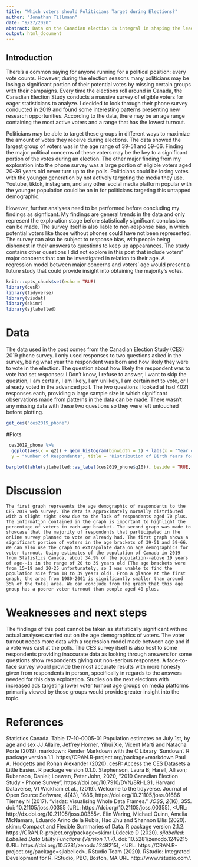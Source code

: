 ```yaml
---
title: "Which voters should Politicians Target during Elections?"
author: "Jonathan Tillmann"
date: "9/27/2020"
abstract: Data on the Canadian election is integral in shaping the leadership of the country. In this post we explore the 2019 Canadian election phone survey. We find that a majority of voters are in the age range of 39-51 and 59-66, and voters in the 18-39 age range have a much poorer turnout rate. These findings can be used to target important groups during elections for politicians to reach the biggest audience possible.
output: html_document
---
```

## Introduction
  There's a common saying for anyone running for a political position: every vote counts. However, during the election seasons many politicians may be losing a significant portion of their potential votes by missing certain groups with their campaigns. Every time the elections roll around in Canada, the Canadian Election Study conducts a massive survey of eligible voters for eager statisticians to analyze. I decided to look through their phone survey conducted in 2019 and found some interesting patterns presenting new research opportunities. According to the data, there may be an age range containing the most active voters and a range that has the lowest turnout.
  
  Politicians may be able to target these groups in different ways to maximize the amount of votes they receive during elections. The data showed the largest group of voters was in the age range of 39-51 and 59-66. Finding the major political concerns of these voters may be the key to a significant portion of the votes during an election. The other major finding from my exploration into the phone survey was a large portion of eligible voters aged 20-39 years old never turn up to the polls. Politicians could be losing votes with the younger generation by not actively targeting the media they use. Youtube, tiktok, instagram, and any other social media platform popular with the younger population could be an in for politicians targeting this untapped demographic.

  However, further analyses need to be performed before concluding my findings as signficant. My findings are general trends in the data and only represent the exploration stage before statistically significant conclusions can be made. The survey itself is also liable to non-response bias, in which potential voters like those without phones could have not been represented. The survey can also be subject to response bias, with people being dishonest in their answers to questions to keep up appearances. The study contains other questions I did not explore in this post that include voters' major concerns that can be investigated in relation to their age. A regression model between major concerns and voters' age would present a future study that could provide insight into obtaining the majority's votes.  
```r
knitr::opts_chunk$set(echo = TRUE)
library(cesR)
library(tidyverse)
library(visdat)
library(skimr)
library(sjlabelled)
```



# Data
  The data used in the post comes from the Canadian Election Study (CES) 2019 phone survey. I only used responses to two questions asked in the survey, being what year the respondent was born and how likely they were to vote in the election. The question about how likely the respondent was to vote had set responses: I Don't know, I refuse to answer, I want to skip the question, I am certain, I am likely, I am unlikely, I am certain not to vote, or I already voted in the advanced poll. The two questions I looked at had 4021 responses each, providing a large sample size in which significant observations made from patterns in the data can be made. There wasn't any missing data with these two questions so they were left untouched before plotting.
```r
get_ces("ces2019_phone")
```


#Plots
```r
 ces2019_phone %>%
  ggplot(aes(x = q2)) + geom_histogram(binwidth = 1) + labs(x = "Year of Birth",
  y = "Number of Respondents", title = "Distribution of Birth Years for Survey Respondents", caption = "Data: Stephenson, Harell, Rubenson, Loewen, 2020")
```
```r
barplot(table(sjlabelled::as_label(ces2019_phone$q10)), beside = TRUE, legend.text = TRUE, xlab = "Voting Likelyhood", ylab = "Number of Respondents", main = "Survey Respondents Voting Likelyhood", sub ="Data: Stephenson, Harell, Rubenson, Loewen, 2020")
```
# Discussion
    The first graph represents the age demographic of respondents to the CES 2019 web survey. The data is approximately normally distributed with a slight right skew due to the lack of respondents aged 70 plus. The information contained in the graph is important to highlight the percentage of voters in each age bracket. The second graph was made to showcase that the majority of respondents that participated in the online survey planned to vote or already had. The first graph shows a significant portion of voters in the age brackets of 39-51 and 59-66. We can also use the graph to extrapolate data on age demographics for voter turnout. Using estimates of the population of Canada in 2019 from Statistics Canada, about 34.9% of the population--above 19 years of age--is in the range of 20 to 39 years old (The age brackets were from 15-19 and 20-25 unfortunately, so I was unable to find the population size from 18 to 39 years old). From a glance at the first graph, the area from 1980-2001 is significantly smaller than around 35% of the total area. We can conclude from the graph that this age group has a poorer voter turnout than people aged 40 plus.

# Weaknesses and next steps
  The findings of this post cannot be taken as statistically significant with no actual analyses carried out on the age demographics of voters. The voter turnout needs more data with a regression model made between age and if a vote was cast at the polls. The CES survey itself is also host to some respondents providing inaccurate data as looking through answers for some questions show respondents giving out non-serious responses. A face-to-face survey would provide the most accurate results with more honesty given from respondents in person, specifically in regards to the answers needed for this data exploration. Studies on the next elections with increased ads targeting lower voter turnout age groups on media platforms primarily viewed by those groups would provide greater insight into the topic. 

# References
Statistics Canada. Table 17-10-0005-01 Population estimates on July 1st, by age and sex
JJ Allaire, Jeffrey Horner, Yihui Xie, Vicent Marti and Natacha Porte (2019). markdown: Render Markdown with
  the C Library 'Sundown'. R package version 1.1. https://CRAN.R-project.org/package=markdown
Paul A. Hodgetts and Rohan Alexander (2020). cesR: Access the CES Datasets a Little Easier.. R package
  version 0.1.0.
Stephenson, Laura B; Harell, Allison; Rubenson, Daniel; Loewen, Peter John, 2020, "2019 Canadian Election Study - Phone     Survey", https://doi.org/10.7910/DVN/8RHLG1, Harvard Dataverse, V1
Wickham et al., (2019). Welcome to the tidyverse. Journal of Open Source Software, 4(43), 1686,
  https://doi.org/10.21105/joss.01686
Tierney N (2017). “visdat: Visualising Whole Data Frames.” _JOSS_, *2*(16), 355. doi: 10.21105/joss.00355
  (URL: https://doi.org/10.21105/joss.00355), <URL: http://dx.doi.org/10.21105/joss.00355>.
Elin Waring, Michael Quinn, Amelia McNamara, Eduardo Arino de la Rubia, Hao Zhu and Shannon Ellis (2020).
  skimr: Compact and Flexible Summaries of Data. R package version 2.1.2.
  https://CRAN.R-project.org/package=skimr
Lüdecke D (2020). _sjlabelled: Labelled Data Utility Functions (Version 1.1.7)_. doi: 10.5281/zenodo.1249215
  (URL: https://doi.org/10.5281/zenodo.1249215), <URL: https://CRAN.R-project.org/package=sjlabelled>.
RStudio Team (2020). RStudio: Integrated Development for R. RStudio, PBC, Boston, MA URL http://www.rstudio.com/.